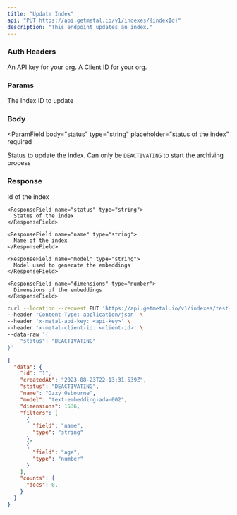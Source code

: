 ```yaml
---
title: "Update Index"
api: "PUT https://api.getmetal.io/v1/indexes/{indexId}"
description: "This endpoint updates an index."
---
```


### Auth Headers

<ParamField required header="x-metal-api-key" type="string">
  An API key for your org.
</ParamField>

<ParamField required header="x-metal-client-id" type="string">
  A Client ID for your org.
</ParamField>

### Params

<ParamField required path="indexId" type="string">
  The Index ID to update
</ParamField>

### Body

<ParamField
  body="status"
  type="string"
  placeholder="status of the index"
  required
>
  Status to update the index. Can only be `DEACTIVATING` to start the archiving process
</ParamField>


### Response

<ResponseField name="data" type="Index Object">
  <Expandable title="properties">
    <ResponseField name="id" type="string">
      Id of the index
    </ResponseField>

    <ResponseField name="status" type="string">
      Status of the index
    </ResponseField>

    <ResponseField name="name" type="string">
      Name of the index
    </ResponseField>

    <ResponseField name="model" type="string">
      Model used to generate the embeddings
    </ResponseField>

    <ResponseField name="dimensions" type="number">
      Dimensions of the embeddings
    </ResponseField>

  </Expandable>
</ResponseField>

<RequestExample>

```bash Example Request
curl --location --request PUT 'https://api.getmetal.io/v1/indexes/test-index-id' \
--header 'Content-Type: application/json' \
--header 'x-metal-api-key: <api-key>' \
--header 'x-metal-client-id: <client-id>' \
--data-raw '{
    "status": "DEACTIVATING"
}'
```

</RequestExample>

<ResponseExample>

```json Response
{
  "data": {
    "id": "1",
    "createdAt": "2023-08-23T22:13:31.539Z",
    "status": "DEACTIVATING",
    "name": "Ozzy Osbourne",
    "model": "text-embedding-ada-002",
    "dimensions": 1536,
    "filters": [
      {
        "field": "name",
        "type": "string"
      },
      {
        "field": "age",
        "type": "number"
      }
    ],
    "counts": {
      "docs": 0,
    }
  }
}
```

</ResponseExample>
